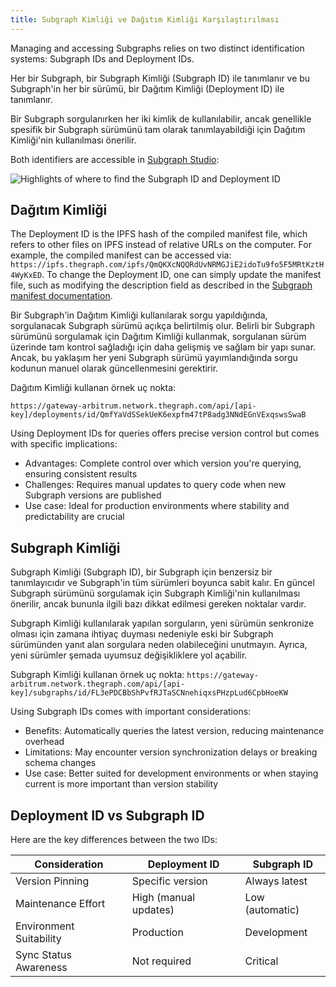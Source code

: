 ```yaml
---
title: Subgraph Kimliği ve Dağıtım Kimliği Karşılaştırılması
---
```


Managing and accessing Subgraphs relies on two distinct identification systems: Subgraph IDs and Deployment IDs.

Her bir Subgraph, bir Subgraph Kimliği (Subgraph ID) ile tanımlanır ve bu Subgraph'in her bir sürümü, bir Dağıtım Kimliği (Deployment ID) ile tanımlanır.

Bir Subgraph sorgulanırken her iki kimlik de kullanılabilir, ancak genellikle spesifik bir Subgraph sürümünü tam olarak tanımlayabildiği için Dağıtım Kimliği'nin kullanılması önerilir.

Both identifiers are accessible in [Subgraph Studio](https://thegraph.com/studio/):

![Highlights of where to find the Subgraph ID and Deployment ID](/img/subgraph-id-vs-deployment-id.png)

## Dağıtım Kimliği

The Deployment ID is the IPFS hash of the compiled manifest file, which refers to other files on IPFS instead of relative URLs on the computer. For example, the compiled manifest can be accessed via: `https://ipfs.thegraph.com/ipfs/QmQKXcNQQRdUvNRMGJiE2idoTu9fo5F5MRtKztH4WyKxED`. To change the Deployment ID, one can simply update the manifest file, such as modifying the description field as described in the [Subgraph manifest documentation](https://github.com/graphprotocol/graph-node/blob/master/docs/subgraph-manifest.md#13-top-level-api).

Bir Subgraph'in Dağıtım Kimliği kullanılarak sorgu yapıldığında, sorgulanacak Subgraph sürümü açıkça belirtilmiş olur. Belirli bir Subgraph sürümünü sorgulamak için Dağıtım Kimliği kullanmak, sorgulanan sürüm üzerinde tam kontrol sağladığı için daha gelişmiş ve sağlam bir yapı sunar. Ancak, bu yaklaşım her yeni Subgraph sürümü yayımlandığında sorgu kodunun manuel olarak güncellenmesini gerektirir.

Dağıtım Kimliği kullanan örnek uç nokta:

`https://gateway-arbitrum.network.thegraph.com/api/[api-key]/deployments/id/QmfYaVdSSekUeK6expfm47tP8adg3NNdEGnVExqswsSwaB`

Using Deployment IDs for queries offers precise version control but comes with specific implications:

- Advantages: Complete control over which version you're querying, ensuring consistent results
- Challenges: Requires manual updates to query code when new Subgraph versions are published
- Use case: Ideal for production environments where stability and predictability are crucial

## Subgraph Kimliği

Subgraph Kimliği (Subgraph ID), bir Subgraph için benzersiz bir tanımlayıcıdır ve Subgraph'in tüm sürümleri boyunca sabit kalır. En güncel Subgraph sürümünü sorgulamak için Subgraph Kimliği'nin kullanılması önerilir, ancak bununla ilgili bazı dikkat edilmesi gereken noktalar vardır.

Subgraph Kimliği kullanılarak yapılan sorguların, yeni sürümün senkronize olması için zamana ihtiyaç duyması nedeniyle eski bir Subgraph sürümünden yanıt alan sorgulara neden olabileceğini unutmayın. Ayrıca, yeni sürümler şemada uyumsuz değişikliklere yol açabilir.

Subgraph Kimliği kullanan örnek uç nokta: `https://gateway-arbitrum.network.thegraph.com/api/[api-key]/subgraphs/id/FL3ePDCBbShPvfRJTaSCNnehiqxsPHzpLud6CpbHoeKW`

Using Subgraph IDs comes with important considerations:

- Benefits: Automatically queries the latest version, reducing maintenance overhead
- Limitations: May encounter version synchronization delays or breaking schema changes
- Use case: Better suited for development environments or when staying current is more important than version stability

## Deployment ID vs Subgraph ID

Here are the key differences between the two IDs:

| Consideration           | Deployment ID         | Subgraph ID     |
| ----------------------- | --------------------- | --------------- |
| Version Pinning         | Specific version      | Always latest   |
| Maintenance Effort      | High (manual updates) | Low (automatic) |
| Environment Suitability | Production            | Development     |
| Sync Status Awareness   | Not required          | Critical        |
